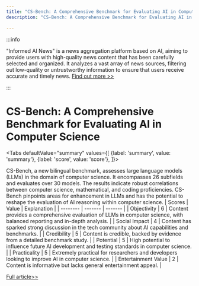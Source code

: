 ```yaml
---
title: "CS-Bench: A Comprehensive Benchmark for Evaluating AI in Computer Science"
description: "CS-Bench: A Comprehensive Benchmark for Evaluating AI in Computer Science"

---
```



:::info

"Informed AI News" is a news aggregation platform based on AI, aiming to provide users with high-quality news content that has been carefully selected and organized. It analyzes a vast array of news sources, filtering out low-quality or untrustworthy information to ensure that users receive accurate and timely news.  [Find out more >>](/)

:::

# CS-Bench: A Comprehensive Benchmark for Evaluating AI in Computer Science


<Tabs
	defaultValue="summary"
	values={[
	{label: 'summary', value: 'summary'},
	{label: 'score', value: 'score'},
]}>
<TabItem value="summary">


CS-Bench, a new bilingual benchmark, assesses large language models (LLMs) in the domain of computer science. It encompasses 26 subfields and evaluates over 30 models. The results indicate robust correlations between computer science, mathematical, and coding proficiencies. CS-Bench pinpoints areas for enhancement in LLMs and has the potential to reshape the evaluation of AI reasoning within computer science.
</TabItem>
<TabItem value="score">
	| Scores     | Value   | Explanation |
	| -------- | ------- | ------- |
	| Objectivity  | 6    | Content provides a comprehensive evaluation of LLMs in computer science, with balanced reporting and in-depth analysis.    |
	| Social Impact | 4     | Content has sparked strong discussion in the tech community about AI capabilities and benchmarks.    |
	| Credibility    | 5    | Content is credible, backed by evidence from a detailed benchmark study.    |
	| Potential    | 5    | High potential to influence future AI development and testing standards in computer science.    |
	| Practicality    | 5    | Extremely practical for researchers and developers looking to improve AI in computer science.    |
	| Entertainment Value    | 2    | Content is informative but lacks general entertainment appeal.    |
</TabItem>
</Tabs>

[Full article>>](https://arxiv.org/abs/2406.08587)

